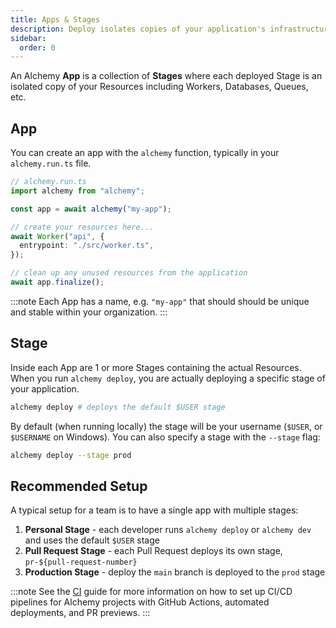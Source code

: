 ```yaml
---
title: Apps & Stages
description: Deploy isolates copies of your application's infrastructure with stages.
sidebar:
  order: 0
---
```


An Alchemy **App** is a collection of **Stages** where each deployed Stage is an isolated copy of your Resources including Workers, Databases, Queues, etc.

## App

You can create an app with the `alchemy` function, typically in your `alchemy.run.ts` file.

```ts
// alchemy.run.ts
import alchemy from "alchemy";

const app = await alchemy("my-app");

// create your resources here...
await Worker("api", {
  entrypoint: "./src/worker.ts",
});

// clean up any unused resources from the application
await app.finalize();
```

:::note
Each App has a name, e.g. `"my-app"` that should should be unique and stable within your organization.
:::

## Stage

Inside each App are 1 or more Stages containing the actual Resources. When you run `alchemy deploy`, you are actually deploying a specific stage of your application.

```sh
alchemy deploy # deploys the default $USER stage
```

By default (when running locally) the stage will be your username (`$USER`, or `$USERNAME` on Windows). You can also specify a stage with the `--stage` flag:

```sh
alchemy deploy --stage prod
```

## Recommended Setup

A typical setup for a team is to have a single app with multiple stages:

1. **Personal Stage** - each developer runs `alchemy deploy` or `alchemy dev` and uses the default `$USER` stage
2. **Pull Request Stage** - each Pull Request deploys its own stage, `pr-${pull-request-number}` 
3. **Production Stage** - deploy the `main` branch is deployed to the `prod` stage

:::note
See the [CI](/guides/ci) guide for more information on how to set up CI/CD pipelines for Alchemy projects with GitHub Actions, automated deployments, and PR previews.
:::